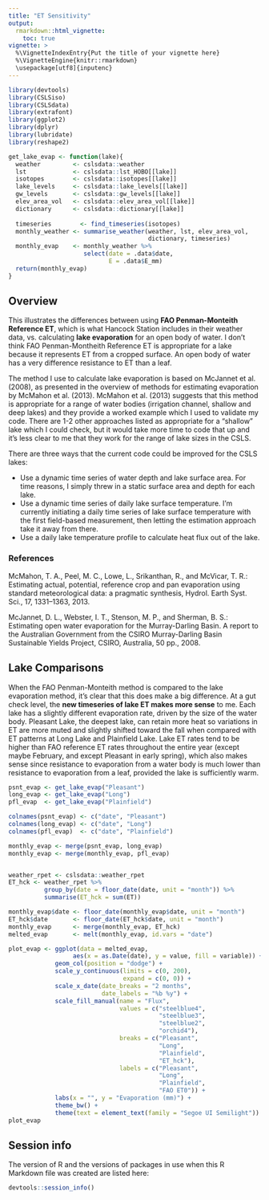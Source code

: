 ```yaml
---
title: "ET Sensitivity"
output: 
  rmarkdown::html_vignette:
    toc: true
vignette: >
  %\VignetteIndexEntry{Put the title of your vignette here}
  %\VignetteEngine{knitr::rmarkdown}
  \usepackage[utf8]{inputenc}
---
```


```r
library(devtools)
library(CSLSiso)
library(CSLSdata)
library(extrafont)
library(ggplot2)
library(dplyr)
library(lubridate)
library(reshape2)
```

```r
get_lake_evap <- function(lake){
  weather         <- cslsdata::weather
  lst             <- cslsdata::lst_HOBO[[lake]]
  isotopes        <- cslsdata::isotopes[[lake]]
  lake_levels     <- cslsdata::lake_levels[[lake]]
  gw_levels       <- cslsdata::gw_levels[[lake]]
  elev_area_vol   <- cslsdata::elev_area_vol[[lake]]
  dictionary      <- cslsdata::dictionary[[lake]]
  
  timeseries        <- find_timeseries(isotopes)
  monthly_weather <- summarise_weather(weather, lst, elev_area_vol,
                                       dictionary, timeseries)
  monthly_evap    <- monthly_weather %>%
                     select(date = .data$date, 
                            E = .data$E_mm)
  return(monthly_evap)
}
```

## Overview

This illustrates the differences between using **FAO Penman-Monteith Reference
ET**, which is what Hancock Station includes in their weather data, vs.
calculating **lake evaporation** for an open body of water. I don't think FAO
Penman-Montheith Reference ET is appropriate for a lake because it represents ET
from a cropped surface. An open body of water has a very difference
resistance to ET than a leaf.

The method I use to calculate lake evaporation is based on McJannet et al.
(2008), as presented in the overview of methods for estimating
evaporation by McMahon et al. (2013). McMahon et al. (2013) suggests that this
method is appropriate for a range of water bodies (irrigation channel, shallow
and deep lakes) and they provide a worked example which I used to validate my
code. There are 1-2 other approaches listed as appropriate for a "shallow" lake
which I could check, but it would take more time to code that up and it's less
clear to me that they work for the range of lake sizes in the CSLS.

There are three ways that the current code could be improved for the CSLS
lakes:

* Use a dynamic time series of water depth and lake surface area. For time
reasons, I simply threw in a static surface area and depth for each lake.
* Use a dynamic time series of daily lake surface temperature. I'm currently
initiating a daily time series of lake surface temperature with the first
field-based measurement, then letting the estimation approach take it away from
there.
* Use a daily lake temperature profile to calculate heat flux out of the lake.

### References

McMahon, T. A., Peel, M. C., Lowe, L., Srikanthan, R., and McVicar, T. R.:
Estimating actual, potential, reference crop and pan evaporation using standard
meteorological data: a pragmatic synthesis, Hydrol. Earth Syst. Sci., 17,
1331–1363, 2013.

McJannet, D. L., Webster, I. T., Stenson, M. P., and Sherman, B. S.: Estimating
open water evaporation for the Murray-Darling Basin. A report to the Australian
Government from the CSIRO Murray-Darling Basin Sustainable Yields Project,
CSIRO, Australia, 50 pp., 2008.

## Lake Comparisons

When the FAO Penman-Monteith method is compared to the lake evaporation method,
it's clear that this does make a big difference. At a gut check level, the **new
timeseries of lake ET makes more sense** to me. Each lake has a slightly
different evaporation rate, driven by the size of the water body. Pleasant Lake,
the deepest lake, can retain more heat so variations in ET are more muted and
slightly shifted toward the fall when compared with ET patterns at Long Lake and
Plainfield Lake. Lake ET rates tend to be higher than FAO reference ET rates
throughout the entire year (except maybe February, and except Pleasant in early
spring), which also makes sense since resistance to evaporation from a water
body is much lower than resistance to evaporation from a leaf, provided the lake
is sufficiently warm.

```r
psnt_evap <- get_lake_evap("Pleasant")
long_evap <- get_lake_evap("Long")
pfl_evap  <- get_lake_evap("Plainfield")

colnames(psnt_evap) <- c("date", "Pleasant")
colnames(long_evap) <- c("date", "Long")
colnames(pfl_evap)  <- c("date", "Plainfield")

monthly_evap <- merge(psnt_evap, long_evap)
monthly_evap <- merge(monthly_evap, pfl_evap)


weather_rpet <- cslsdata::weather_rpet
ET_hck <- weather_rpet %>%
          group_by(date = floor_date(date, unit = "month")) %>%
          summarise(ET_hck = sum(ET))

monthly_evap$date <- floor_date(monthly_evap$date, unit = "month")
ET_hck$date       <- floor_date(ET_hck$date, unit = "month")
monthly_evap      <- merge(monthly_evap, ET_hck)
melted_evap       <- melt(monthly_evap, id.vars = "date")

plot_evap <- ggplot(data = melted_evap, 
                  aes(x = as.Date(date), y = value, fill = variable)) +
             geom_col(position = "dodge") +
             scale_y_continuous(limits = c(0, 200),
                                expand = c(0, 0)) +
             scale_x_date(date_breaks = "2 months",
                          date_labels = "%b %y") +
             scale_fill_manual(name = "Flux",
                               values = c("steelblue4", 
                                          "steelblue3", 
                                          "steelblue2", 
                                          "orchid4"),
                               breaks = c("Pleasant", 
                                          "Long", 
                                          "Plainfield", 
                                          "ET_hck"),
                               labels = c("Pleasant", 
                                          "Long", 
                                          "Plainfield", 
                                          "FAO ET0")) +
             labs(x = "", y = "Evaporation (mm)") +
             theme_bw() + 
             theme(text = element_text(family = "Segoe UI Semilight"))
plot_evap
```

## Session info
The version of R and the versions of packages in use when this R Markdown file
was created are listed here:

```r
devtools::session_info()
```
